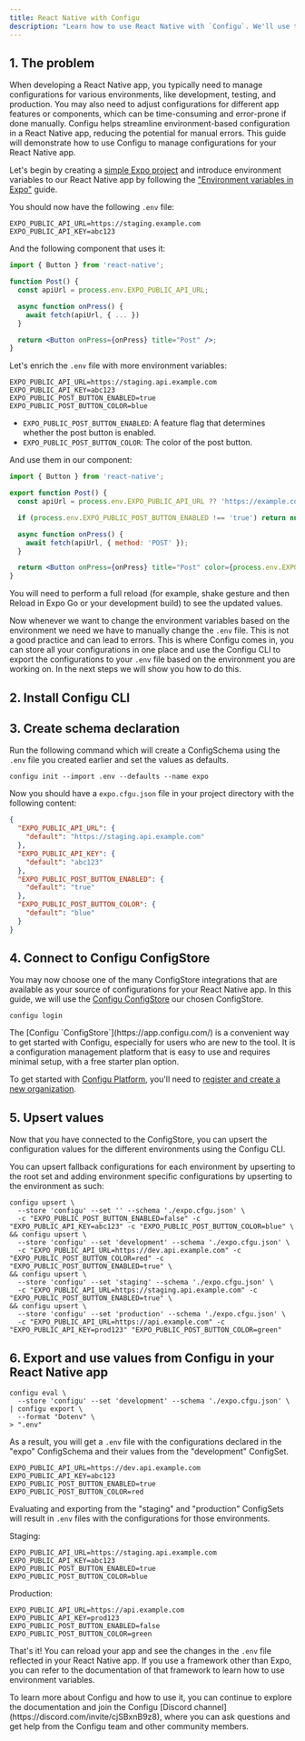 ```yaml
---
title: React Native with Configu
description: "Learn how to use React Native with `Configu`. We'll use the `Configu CLI` and the `Configu ConfigStore` (Configu Platform) to declare, initialize, and export a simple set of configuration data which you can use in your React Native app."
---
```



## 1. The problem

When developing a React Native app, you typically need to manage configurations for various environments, like development, testing, and production. You may also need to adjust configurations for different app features or components, which can be time-consuming and error-prone if done manually. Configu helps streamline environment-based configuration in a React Native app, reducing the potential for manual errors. This guide will demonstrate how to use Configu to manage configurations for your React Native app.

Let's begin by creating a [simple Expo project](https://docs.expo.dev/get-started/create-a-project/) and introduce environment variables to our React Native app by following the ["Environment variables in Expo"](https://docs.expo.dev/guides/environment-variables/) guide.

You should now have the following `.env` file:

```.env
EXPO_PUBLIC_API_URL=https://staging.example.com
EXPO_PUBLIC_API_KEY=abc123
```

And the following component that uses it:

```jsx
import { Button } from 'react-native';

function Post() {
  const apiUrl = process.env.EXPO_PUBLIC_API_URL;

  async function onPress() {
    await fetch(apiUrl, { ... })
  }

  return <Button onPress={onPress} title="Post" />;
}
```

Let's enrich the `.env` file with more environment variables:

```.env
EXPO_PUBLIC_API_URL=https://staging.api.example.com
EXPO_PUBLIC_API_KEY=abc123
EXPO_PUBLIC_POST_BUTTON_ENABLED=true
EXPO_PUBLIC_POST_BUTTON_COLOR=blue
```

- `EXPO_PUBLIC_POST_BUTTON_ENABLED`: A feature flag that determines whether the post button is enabled.
- `EXPO_PUBLIC_POST_BUTTON_COLOR`: The color of the post button.

And use them in our component:

```jsx
import { Button } from 'react-native';

export function Post() {
  const apiUrl = process.env.EXPO_PUBLIC_API_URL ?? 'https://example.com/api';

  if (process.env.EXPO_PUBLIC_POST_BUTTON_ENABLED !== 'true') return null;

  async function onPress() {
    await fetch(apiUrl, { method: 'POST' });
  }

  return <Button onPress={onPress} title="Post" color={process.env.EXPO_PUBLIC_POST_BUTTON_COLOR} />;
}
```

<Tip>
  You will need to perform a full reload (for example, shake gesture and then Reload in Expo Go or your development
  build) to see the updated values.
</Tip>

Now whenever we want to change the environment variables based on the environment we need we have to manually change the `.env` file. This is not a good practice and can lead to errors. This is where Configu comes in, you can store all your configurations in one place and use the Configu CLI to export the configurations to your `.env` file based on the environment you are working on. In the next steps we will show you how to do this.

## 2. Install Configu CLI

<CliInstallSnippet />

## 3. Create schema declaration

Run the following command which will create a ConfigSchema using the `.env` file you created earlier and set the values as defaults.

```shell
configu init --import .env --defaults --name expo
```

Now you should have a `expo.cfgu.json` file in your project directory with the following content:

```json
{
  "EXPO_PUBLIC_API_URL": {
    "default": "https://staging.api.example.com"
  },
  "EXPO_PUBLIC_API_KEY": {
    "default": "abc123"
  },
  "EXPO_PUBLIC_POST_BUTTON_ENABLED": {
    "default": "true"
  },
  "EXPO_PUBLIC_POST_BUTTON_COLOR": {
    "default": "blue"
  }
}
```

## 4. Connect to Configu ConfigStore

You may now choose one of the many ConfigStore integrations that are available as your source of configurations for your React Native app. In this guide, we will use the [Configu ConfigStore](/integrations/store/configu) our chosen ConfigStore.

```shell
configu login
```

<Info>
The [Configu `ConfigStore`](https://app.configu.com/) is a convenient way to get started with Configu, especially for users who are new to the tool. It is a configuration management platform that is easy to use and requires minimal setup, with a free starter plan option.

To get started with [Configu Platform](https://app.configu.com/), you'll need to [register and create a new organization](https://app.configu.com/).

</Info>

## 5. Upsert values

Now that you have connected to the ConfigStore, you can upsert the configuration values for the different environments using the Configu CLI.

You can upsert fallback configurations for each environment by upserting to the root set and adding environment specific configurations by upserting to the environment as such:

```shell
configu upsert \
  --store 'configu' --set '' --schema './expo.cfgu.json' \
  -c "EXPO_PUBLIC_POST_BUTTON_ENABLED=false" -c "EXPO_PUBLIC_API_KEY=abc123" -c "EXPO_PUBLIC_POST_BUTTON_COLOR=blue" \
&& configu upsert \
  --store 'configu' --set 'development' --schema './expo.cfgu.json' \
  -c "EXPO_PUBLIC_API_URL=https://dev.api.example.com" -c "EXPO_PUBLIC_POST_BUTTON_COLOR=red" -c "EXPO_PUBLIC_POST_BUTTON_ENABLED=true" \
&& configu upsert \
  --store 'configu' --set 'staging' --schema './expo.cfgu.json' \
  -c "EXPO_PUBLIC_API_URL=https://staging.api.example.com" -c "EXPO_PUBLIC_POST_BUTTON_ENABLED=true" \
&& configu upsert \
  --store 'configu' --set 'production' --schema './expo.cfgu.json' \
  -c "EXPO_PUBLIC_API_URL=https://api.example.com" -c "EXPO_PUBLIC_API_KEY=prod123" "EXPO_PUBLIC_POST_BUTTON_COLOR=green"
```

## 6. Export and use values from Configu in your React Native app

```shell
configu eval \
  --store 'configu' --set 'development' --schema './expo.cfgu.json' \
| configu export \
  --format "Dotenv" \
> ".env"
```

As a result, you will get a `.env` file with the configurations declared in the "expo" ConfigSchema and their values from the "development" ConfigSet.

```.env
EXPO_PUBLIC_API_URL=https://dev.api.example.com
EXPO_PUBLIC_API_KEY=abc123
EXPO_PUBLIC_POST_BUTTON_ENABLED=true
EXPO_PUBLIC_POST_BUTTON_COLOR=red
```

Evaluating and exporting from the "staging" and "production" ConfigSets will result in `.env` files with the configurations for those environments.

Staging:

```.env
EXPO_PUBLIC_API_URL=https://staging.api.example.com
EXPO_PUBLIC_API_KEY=abc123
EXPO_PUBLIC_POST_BUTTON_ENABLED=true
EXPO_PUBLIC_POST_BUTTON_COLOR=blue
```

Production:

```.env
EXPO_PUBLIC_API_URL=https://api.example.com
EXPO_PUBLIC_API_KEY=prod123
EXPO_PUBLIC_POST_BUTTON_ENABLED=false
EXPO_PUBLIC_POST_BUTTON_COLOR=green
```

That's it! You can reload your app and see the changes in the `.env` file reflected in your React Native app. If you use a framework other than Expo, you can refer to the documentation of that framework to learn how to use environment variables.

<Tip>
  To learn more about Configu and how to use it, you can continue to explore the documentation and join the Configu
  [Discord channel](https://discord.com/invite/cjSBxnB9z8), where you can ask questions and get help from the Configu
  team and other community members.
</Tip>
